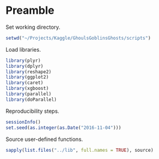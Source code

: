 # Preamble

Set working directory.

```r
setwd("~/Projects/Kaggle/GhoulsGoblinsGhosts/scripts")
```

Load libraries.

```r
library(plyr)
library(dplyr)
library(reshape2)
library(ggplot2)
library(caret)
library(xgboost)
library(parallel)
library(doParallel)
```

Reproducibility steps.

```r
sessionInfo()
set.seed(as.integer(as.Date("2016-11-04")))
```

Source user-defined functions.

```r
sapply(list.files("../lib", full.names = TRUE), source)
```
